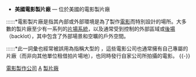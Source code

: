 {{Contrast|美国电影制作公司}}
{{commonscat|Movie studios in the United States}}
*'''美國電影製片廠''' — 位於美國的電影製片廠
::::::*電影製片廠是指其內部或外部環境是為了製作[[電影|電影]]而特別設計的場所。大多數的製片廠至少有一系列的[[片場系統|片場系統]]，以及通常受到控制的外部區域或[[後場|後場]]（backlot），其中包含了外部場景和空曠的戶外空間。
::::::*此一詞彙也經常被誤用為指稱大型的 
[[Category:美国电影制作公司|電影製作公司]]
，這些電影公司也通常擁有自己專屬的片廠（而非向其他單位租借拍片場地），也同時發行自家公司所拍攝的電影。
{{-}}

[[Category:電影製片廠|A]]
[[Category:美國工作室|製片廠]]